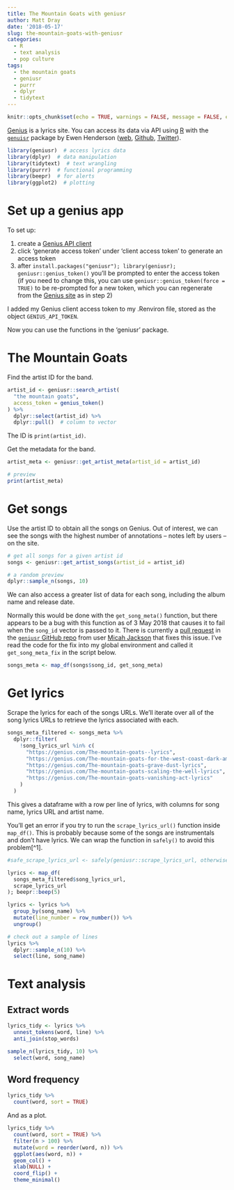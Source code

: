```yaml
---
title: The Mountain Goats with geniusr
author: Matt Dray
date: '2018-05-17'
slug: the-mountain-goats-with-geniusr
categories:
  - R
  - text analysis
  - pop culture
tags:
  - the mountain goats
  - geniusr
  - purrr
  - dplyr
  - tidytext
---
```



```r
knitr::opts_chunk$set(echo = TRUE, warnings = FALSE, message = FALSE, error = FALSE, eval = TRUE)
```

[Genius](https://genius.com/) is a lyrics site. You can access its data via API using [R](https://www.r-project.org/about.html) with the [`genuisr`](https://github.com/ewenme/geniusr) package by Ewen Henderson ([web](https://ewen.io/), [Github](https://github.com/ewenme), [Twitter](https://twitter.com/ewen_)).

```r
library(geniusr)  # access lyrics data
library(dplyr)  # data manipulation
library(tidytext)  # text wrangling
library(purrr)  # functional programming
library(beepr)  # for alerts
library(ggplot2)  # plotting
```

# Set up a genius app 

To set up:

1. create a [Genius API client](https://genius.com/api-clients/new)
2. click 'generate access token' under 'client access token' to generate an access token
3. after `install.packages("geniusr"); library(geniusr); geniusr::genius_token()` you'll be prompted to enter the access token (if you need to change this, you can use `geniusr::genius_token(force = TRUE)` to be re-prompted for a new token, which you can regenerate from the [Genius site](https://genius.com/api-clients) as in step 2)

I added my Genius client access token to my .Renviron file, stored as the object `GENIUS_API_TOKEN`.

Now you can use the functions in the 'geniusr' package.

# The Mountain Goats

Find the artist ID for the band.

```r
artist_id <- geniusr::search_artist(
  "the mountain goats",
  access_token = genius_token()
) %>% 
  dplyr::select(artist_id) %>% 
  dplyr::pull()  # column to vector
```

The ID is `print(artist_id)`.

Get the metadata for the band.

```r
artist_meta <- geniusr::get_artist_meta(artist_id = artist_id)

# preview
print(artist_meta)
```

# Get songs

Use the artist ID to obtain all the songs on Genius. Out of interest, we can see the songs with the highest number of annotations -- notes left by users -- on the site.

```r
# get all songs for a given artist id
songs <- geniusr::get_artist_songs(artist_id = artist_id)

# a random preview
dplyr::sample_n(songs, 10)
```

We can also access a greater list of data for each song, including the album name and release date.

Normally this would be done with the `get_song_meta()` function, but there appears to be a bug with this function as of 3 May 2018 that causes it to fail when the `song_id` vector is passed to it. There is currently a [pull request](https://github.com/ewenme/geniusr/pull/6) in the [`geniusr` GitHub repo](https://github.com/ewenme/geniusr) from user [Micah Jackson](https://github.com/MicahJackson) that fixes this issue. I've read the code for the fix into my global environment and called it `get_song_meta_fix` in the script below.

```r
songs_meta <- map_df(songs$song_id, get_song_meta)
```

# Get lyrics

Scrape the lyrics for each of the songs URLs. We'll iterate over all of the song lyrics URLs to retrieve the lyrics associated with each.

<!-- There are some songs that have no lyrics, so let's remove these first. -->

```r
songs_meta_filtered <- songs_meta %>%
  dplyr::filter(
    !song_lyrics_url %in% c(
      "https://genius.com/The-mountain-goats--lyrics",
      "https://genius.com/The-mountain-goats-for-the-west-coast-dark-ambient-bedroom-warriors-lyrics",
      "https://genius.com/The-mountain-goats-grave-dust-lyrics",
      "https://genius.com/The-mountain-goats-scaling-the-well-lyrics",
      "https://genius.com/The-mountain-goats-vanishing-act-lyrics"
    )
  )
```

This gives a dataframe with a row per line of lyrics, with columns for song name, lyrics URL and artist name.

You'll get an error if you try to run the `scrape_lyrics_url()` function inside `map_df()`. This is probably because some of the songs are instrumentals and don't have lyrics. We can wrap the function in `safely()` to avoid this problem[^1].

```r
#safe_scrape_lyrics_url <- safely(geniusr::scrape_lyrics_url, otherwise = NA_real_)

lyrics <- map_df(
  songs_meta_filtered$song_lyrics_url,
  scrape_lyrics_url
); beepr::beep(5)

lyrics <- lyrics %>%
  group_by(song_name) %>% 
  mutate(line_number = row_number()) %>% 
  ungroup()

# check out a sample of lines
lyrics %>% 
  dplyr::sample_n(10) %>% 
  select(line, song_name)
```

# Text analysis

## Extract words

```r
lyrics_tidy <- lyrics %>%
  unnest_tokens(word, line) %>% 
  anti_join(stop_words)

sample_n(lyrics_tidy, 10) %>% 
  select(word, song_name)
```

## Word frequency

```r
lyrics_tidy %>%
  count(word, sort = TRUE) 
```

And as a plot.

```r
lyrics_tidy %>%
  count(word, sort = TRUE) %>%
  filter(n > 100) %>%
  mutate(word = reorder(word, n)) %>%
  ggplot(aes(word, n)) +
  geom_col() +
  xlab(NULL) +
  coord_flip() +
  theme_minimal()
```